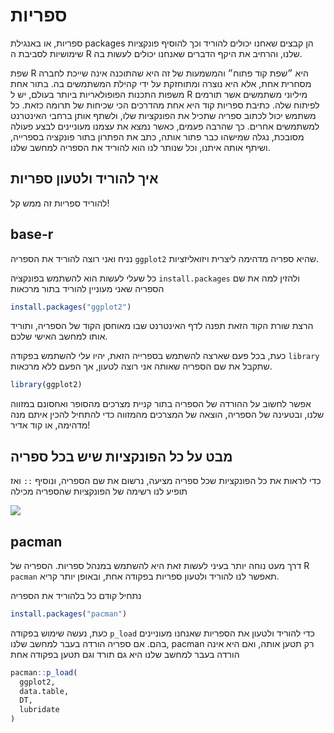 # ספריות

ספריות, או באנגילת
packages
הן קבצים שאחנו יכולים להוריד וכך להוסיף פונקציות שימושיות לסביבת ה
R
שלנו, והרחיב את היקף הדברים שאנחנו יכולים לעשות בה.

שפת 
R
היא ״שפת קוד פתוח״
והמשמעות של זה היא שהתוכנה אינה שייכת לחברה מסחרית אחת, אלא היא נוצרה ומתוחזקת על ידי קהילת המשתמשים בה.
בתור אחת משפות התכנות הפופולאריות ביותר בעולם, יש ל
R
מיליוני משתמשים אשר תורמים לפיתוח שלה. כתיבת ספריות קוד היא אחת מהדרכים הכי שכיחות של תרומה כזאת. כל משתמש יכול לכתוב ספריה שתכיל את הפונקציות שלו, ולשתף אותן ברחבי האינטרנט למשתמשים אחרים. כך שהרבה פעמים, כאשר נמצא את עצמנו מעוניינים לבצע פעולה מסובכת, נגלה שמישהו כבר פתור אותה, כתב את הפתרון בתור פונקציה בספרייה, ושיתף אותה איתנו, וכל שנותר לנו הוא להוריד את הספריה למחשב שלנו.

## איך להוריד ולטעון ספריות

להוריד ספריות זה ממש קל!

## base-r

נניח ואני רוצה להוריד את הספריה 
`ggplot2` 
שהיא ספריה מדהימה ליצרית ויזואליזציות.

כל שעלי לעשות הוא להשתמש בפונקציה 
`install.packages`
ולהזין למה את שם הספריה שאני מעוניין להוריד בתור מרכאות

```r
install.packages("ggplot2")
```

הרצת שורת הקוד הזאת תפנה לדף האינטרנט שבו מאוחסן הקוד של הספריה, ותוריד אותו למחשב האישי שלכם.

כעת, בכל פעם שארצה להשתמש בספרייה הזאת, יהיו עלי להשתמש בפקודה 
`library`
שתקבל את שם הספריה שאותה אני רוצה לטעון, אך הפעם ללא מרכאות.


```r
library(ggplot2)
```

אפשר לחשוב על ההורדה של הספריה בתור קניית מצרכים מהסופר ואחסונם במזווה שלנו, ובטעינה של הספריה, הוצאה של המצרכים מהמזווה כדי להתחיל להכין איתם מנה מדהימה, או קוד אדיר!

## מבט על כל הפונקציות שיש בכל ספריה

כדי לראות את כל הפונקציות שכל ספריה מציעה,
נרשום את שם הספריה, ונוסיף
`::`
ואז תופיע לנו רשימה של הפונקציות שהספריה מכילה

![](07-packages_insertimage_1.png)


## pacman

דרך מעט נוחה יותר בעיני לעשות זאת היא להשתמש במנהל ספריות. הספריה של 
R
`pacman`
תאפשר לנו להוריד ולטעון ספריות בפקודה אחת, ובאופן יותר קריא.

נתחיל קודם כל בלהוריד את הספריה

```r
install.packages("pacman")
```

כעת, נעשה שימוש בפקודה
`p_load`
כדי להוריד ולטעון את הספריות שאנחנו מעוניינים בהם. אם ספריה הורדה בעבר למחשב שלנו, 
pacman 
רק תטען אותה, 
ואם היא אינה הורדה בעבר למחשב שלנו
היא גם תורד וגם תטען בפקודה אחת

```r
pacman::p_load(
  ggplot2,
  data.table,
  DT,
  lubridate
)
```







